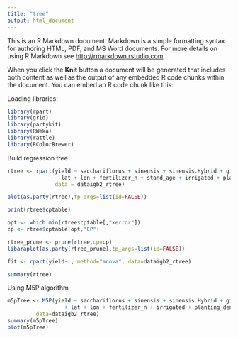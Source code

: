 ```yaml
---
title: "tree"
output: html_document
---
```


This is an R Markdown document. Markdown is a simple formatting syntax for authoring HTML, PDF, and MS Word documents. For more details on using R Markdown see <http://rmarkdown.rstudio.com>.

When you click the **Knit** button a document will be generated that includes both content as well as the output of any embedded R code chunks within the document. You can embed an R code chunk like this:

Loading libraries:
```r
library(rpart)
library(grid)
library(partykit)
library(RWeka)
library(rattle)
library(RColorBrewer)
```

Build regression tree
```r
rtree <- rpart(yield ~ sacchariflorus + sinensis + sinensis.Hybrid + giganteus +
                 lat + lon + fertilizer_n + stand_age + irrigated + planting_density, 
               data = dataigb2_rtree)

plot(as.party(rtree),tp_args=list(id=FALSE))

print(rtree$cptable)

opt <- which.min(rtree$cptable[,"xerror"])
cp <- rtree$cptable[opt,"CP"]

rtree_prune <- prune(rtree,cp=cp)
libaraplot(as.party(rtree_prune),tp_args=list(id=FALSE))

fit <- rpart(yield~., method="anova", data=dataigb2_rtree)

summary(rtree)
```

Using M5P algorithm
```r
m5pTree <- M5P(yield ~ sacchariflorus + sinensis + sinensis.Hybrid + giganteus 
                  + lat + lon + fertilizer_n + irrigated + planting_density, 
         data=dataigb2_rtree)
summary(m5pTree)
plot(m5pTree)
```

